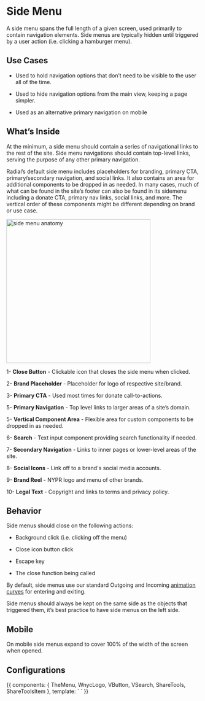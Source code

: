 

<Meta title="Components/Organisms/Side Menu" />

# Side Menu

A side menu spans the full length of a given screen, used primarily to contain navigation elements. Side menus are typically hidden until triggered by a user action (i.e. clicking a hamburger menu).

## Use Cases

-   Used to hold navigation options that don’t need to be visible to the user all of the time.

-   Used to hide navigation options from the main view, keeping a page simpler.

-   Used as an alternative primary navigation on mobile


## What’s Inside

At the minimum, a side menu should contain a series of navigational links to the rest of the site. Side menu navigations should contain top-level links, serving the purpose of any other primary navigation.



Radial’s default side menu includes placeholders for branding, primary CTA, primary/secondary navigation, and social links. It also contains an area for additional components to be dropped in as needed. In many cases, much of what can be found in the site’s footer can also be found in its sidemenu including a donate CTA, primary nav links, social links, and more. The vertical order of these components might be different depending on brand or use case.

<img
    alt="side menu anatomy"
    src="./images/Organisms-Sidebar-Whitelabel-anatomy.png"
    width="375"
/>

1- **Close Button** - Clickable icon that closes the side menu when clicked.

2- **Brand Placeholder** - Placeholder for logo of respective site/brand.

3- **Primary CTA** - Used most times for donate call-to-actions.

5- **Primary Navigation** - Top level links to larger areas of a site’s domain.

5- **Vertical Component Area** - Flexible area for custom components to be dropped in as needed.

6- **Search** - Text input component providing search functionality if needed.

7- **Secondary Navigation** - Links to inner pages or lower-level areas of the site.

8- **Social Icons** - Link off to a brand's social media accounts.

9- **Brand Reel** - NYPR logo and menu of other brands.

10- **Legal Text** - Copyright and links to terms and privacy policy.


## Behavior

Side menus should close on the following actions:

* Background click (i.e. clicking off the menu)

* Close icon button click

* Escape key

* The close function being called




By default, side menus use our standard Outgoing and Incoming [animation curves](https://nypublicradio.github.io/nypr-design-system/?path=/docs/foundations-animation--page#easing-and-timing) for entering and exiting.



Side menus should always be kept on the same side as the objects that triggered them, it’s best practice to have side menus on the left side.



## Mobile

On mobile side menus expand to cover 100% of the width of the screen when opened.



## Configurations

<Canvas>
    <Story name="Side Menu">
        {{
            components: {
                TheMenu,
                WnycLogo,
                VButton,
                VSearch,
                ShareTools,
                ShareToolsItem
            },
            template: `
                <the-menu
                  class="not-fixed"
                  :primary-nav="[
                    {
                      url: 'http://www.google.com',
                      text: 'Primary Link 1',
                      type: 'external_link',
                      newWindow: true
                    },
                    {
                      url: 'http://www.google.com',
                      text: 'Primary Link 2',
                      type: 'external_link',
                      newWindow: true
                    },
                    {
                      url: 'http://www.google.com',
                      text: 'Primary Link 3',
                      type: 'external_link',
                      newWindow: true
                    }
                  ]"
                  :secondary-nav="[
                    {
                      url: 'http://www.google.com',
                      text: 'Secondary Link 1',
                    },
                    {
                      url: 'http://www.google.com',
                      text: 'Secondary Link 2',
                    },
                    {
                      url: 'http://www.google.com',
                      text: 'Secondary Link 3',
                    }
                  ]"
                  :legal-nav="[
                    {
                      url: 'http://www.google.com',
                      text: 'Legal Link 1',
                    },
                    {
                      url: 'http://www.google.com',
                      text: 'Legal Link 2',
                    },
                    {
                      url: 'http://www.google.com',
                      text: 'Legal Link 3',
                    }
                  ]"
                >
                <template v-slot:logo>
                  <wnyc-logo />
                </template>
                <template v-slot:button>
                  <v-button
                    href="http://www.google.com"
                    label="Primary Button"
                  />
                </template>
                <template v-slot:component>
                  <p class="u-align--center"><em>slot for component</em></p>
                </template>
                <template v-slot:search>
                  <v-search action="/search" />
                </template>
                <template v-slot:social>
                  <share-tools label="Connect">
                    <share-tools-item
                      service="facebook"
                      username="WNYC"
                    />
                    <share-tools-item
                      service="twitter"
                      username="WNYC"
                    />
                    <share-tools-item
                      service="instagram"
                      username="WNYC"
                    />
                    <share-tools-item
                      service="youtube"
                      username="UCbysmY4hyViQAAYEzOR-uCQ"
                    />
                  </share-tools>
                </template>
                    </the-menu>
            `
        }}
    </Story>
</Canvas>
